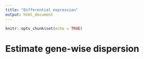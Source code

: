 ```yaml
---
title: "Differential expression"
output: html_document
---
```


```r
knitr::opts_chunk$set(echo = TRUE)
```

# Estimate gene-wise dispersion



